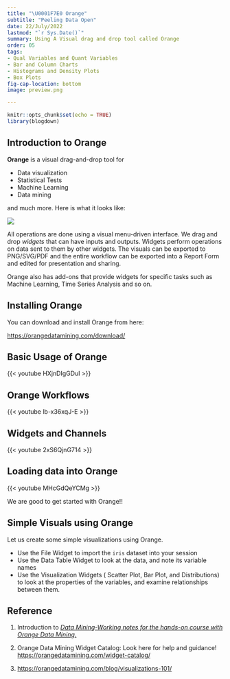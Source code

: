 ```yaml
---
title: "\U0001F7E0 Orange"
subtitle: "Peeling Data Open"
date: 22/July/2022
lastmod: "`r Sys.Date()`"
summary: Using A Visual drag and drop tool called Orange
order: 05
tags:
- Qual Variables and Quant Variables
- Bar and Column Charts
- Histograms and Density Plots
- Box Plots
fig-cap-location: bottom
image: preview.png

---
```


```r
knitr::opts_chunk$set(echo = TRUE)
library(blogdown)
```

## Introduction to Orange

**Orange** is a visual drag-and-drop tool for

- Data visualization  
- Statistical Tests
- Machine Learning  
- Data mining  

and much more. Here is what it looks like:

![](https://orangedatamining.com/screenshots/tree-explorative.png)

All operations are done using a visual menu-driven interface. We drag and drop *widgets* that can have inputs and outputs. Widgets perform operations on data sent to them by other widgets. 
The visuals can be exported to PNG/SVG/PDF and the entire workflow can be exported into a Report Form and edited for presentation and sharing. 

Orange also has add-ons that provide widgets for specific tasks such as Machine Learning, Time Series Analysis and so on. 

## Installing Orange

You can download and install Orange from here:

<https://orangedatamining.com/download/>


## Basic Usage of Orange

{{< youtube HXjnDIgGDuI >}}
<br>

## Orange Workflows
{{< youtube lb-x36xqJ-E >}}
<br>


## Widgets and Channels

{{< youtube 2xS6QjnG714  >}}
<br>

## Loading data into Orange

{{< youtube MHcGdQeYCMg  >}}
<br>


We are good to get started with Orange!!


## Simple Visuals using Orange

Let us create some simple visualizations using Orange. 

- Use the File Widget to import the `iris` dataset into your session
- Use the Data Table Widget to look at the data, and note its variable names
- Use the Visualization Widgets ( Scatter Plot, Bar Plot, and Distributions) to look at the properties of the variables, and examine relationships between them. 

## Reference

1. Introduction to [*Data Mining-Working notes for the hands-on course with Orange Data Mining*.](Interactive Visual Data Mining in Orange - kolkata.pdf)

1. Orange Data Mining Widget Catalog: Look here for help and guidance! <https://orangedatamining.com/widget-catalog/>

1. <https://orangedatamining.com/blog/visualizations-101/>


